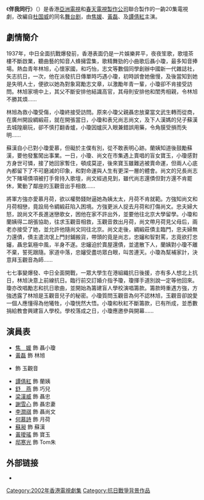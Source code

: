 {{亞視劇集 
| 中文劇名 = 伴我同行
| 製作年份 = 2001年
| 海外推出日期 =
| aTV-11播出日期 = 2002年3月11日-2002年4月5日
| aTV-11播出時間 =逢星期一至五 19:30-20:30(連廣告)
| 監製 = [[高志森|高志森]]
| 編導 = [[馬玉輝|馬玉輝]]、[[鄒長根|鄒長根]]
| 製作統籌 =
| 助理編導 =
| 故事 = [[杜國威|杜國威]]
| 編審 = 杜國威
| 編劇 = 杜國威、[[蔡祖輝|蔡祖輝]]、[[蔡妙雪|蔡妙雪]]
| 集數 = 20
| 劇種 = 民初時裝
| 外景 = 
| 製作公司= [[香港|香港]][[亞洲電視|亞洲電視]]、[[春天電視製作公司|春天電視製作公司]]
| 主演= [[焦媛|焦媛]]、[[黃磊|黃磊]]、[[譚倩紅|譚倩紅]]、{{colortext|[[李香琴|李香琴]]|border=black}}、[[李潤祺|李潤祺]]、[[梁漢威|梁漢威]]、[[謝雪心|謝雪心]]、[[舒燕|舒燕]]、[[何慕詩|何慕詩]]、[[黃璦瑤|黃璦瑤]]
| 主題曲 = 伴我同行
| 作曲 = [[陳能濟|陳能濟]]
| 填詞 = [[蔡祖輝|蔡祖輝]]
| 主唱 = [[焦媛|焦媛]]
}}

《'''伴我同行'''》（{{lang-en|''Those Were The Days''}}）是香港[[亞洲電視|亞洲電視]]和[[春天電視製作公司|春天電視製作公司]]聯合製作的一齣20集電視劇，改編自[[杜国威|杜国威]]的同名[[舞台剧|舞台剧]]，由[[焦媛|焦媛]]、[[黃磊|黃磊]]、{{colortext|[[李香琴|李香琴]]|border=black}}及[[譚倩紅|譚倩紅]]主演。

== 劇情簡介 ==
1937年，中日全面抗戰爆發前，香港表面仍是一片娛樂昇平，夜夜笙歌，歌壇茶樓不斷啟業，聽曲藝的知音人蜂擁雲集，歌精舞勁的小曲歌后聶小瓊，最多知音捧場。熱血青年林旭，心懷家國，和巧怡，志文等數個同學創辦中國新一代雜誌社，矢志抗日，一次，他在派發抗日傳單時巧遇小瓊，初時誤會她傲慢，及後當知到她是失明人士，便欲以她為對象寫勵志文章，以激勵年青一輩，小瓊卻不肯接受訪問。林旭家境中上，其父不斷安排他結識高官，其母則安排他和閨秀相親，令林旭不勝其煩……

林旭為救小瓊受傷，小瓊終接受訪問。原來小瓊父親聶忠放棄當文武生轉而從商，在廣州開設綢緞莊，就在開張當日，小瓊和表兄尚志尚文，及下人漢媽的兒子蘇漢去城隍廟玩，卻不慎打翻香爐，小瓊因爐灰入眼兼錯誤用藥，令角膜受損而失明……

蘇漢自小已對小瓊愛慕，但礙於主僕有別，從不敢表明心跡。蘭姨知道後鼓勵蘇漢，要他發奮闖出事業。一日，小瓊、尚文在市集遇上賣唱的盲女寶玉，小瓊感對方身世可憐，接了她回家暫住，頓成莫逆，後來寶玉雖難逃被賣命運，但兩人心底內都留下了不可磨滅的印象，和對命運與人生有更深一層的體會。尚文的兄長尚志欠下賭場債項被打手脅持入歌壇，尚文經過見到，雖代尚志還債但對方還不肯罷休，驚動了鄰座的玉觀音出手相救……

將軍方強亦愛慕月荷，欲以權勢錢財逼她為姨太太，月荷不肯就範。方強知尚文和月荷相戀，竟設局令綢緞莊陷入困境。方強更派人捉去月荷和打傷尚文。忠夫婦大怒，說尚文不長進迷戀歌女，困他在家不許出外，並要他往北京大學留學。小瓊和蘭姨得二胡張協助，往求玉觀音相救，玉觀音救出月荷，尚文帶月荷見父母后，兩老亦接受了她，並允許他隨尚文同往北京。尚文走後，綢緞莊債主臨門，忠夫婦無力還債，債主遣流氓上門封鋪搬貨，帶頭的竟是尚志，忠嬸和智對罵，志竟欲打忠嬸，聶忠氣極中風，半身不遂。忠嬸迫於賣屋還債，並遣散下人，蘭姨對小瓊不離不棄，誓死跟隨。家道中落，忠嬸受盡坊眾白眼，叫苦連天。小瓊為幫補家計，決意拜玉觀音為師……

七七事變爆發、中日全面開戰，一眾大學生在港組織抗日後援，亦有多人想北上抗日，林旭決意上前線抗日。臨行前交訂婚介指予瓊，瓊揮手道別說一定等他回來。瓊亦改唱勵志和抗日歌曲，並開始為籌建盲人學校演唱籌款。籌款時重遇方強，方強透露了林旭是玉觀音兒子的秘密。小瓊質問玉觀音為何不認林旭，玉觀音卻說愛一個人應懂得為他犧牲，小瓊恍然大悟。小瓊和秋紅不斷籌款，已有所成，並悉數捐給教會興建盲人學校。學校落成之日，小瓊應邀參與開幕……

== 演員表 ==
*[[焦媛|焦　媛]] 飾 聶小瓊
*[[黃磊|黃磊]] 飾 林旭
* {{colortext|[[李香琴|李香琴]]|border=black}} 飾 玉觀音
*[[譚倩紅|譚倩紅]] 飾 蘭姨
*[[舒燕|舒　燕]] 飾 巧兒
*[[梁漢威|梁漢威]] 飾 聶忠
*[[謝雪心|謝雪心]] 飾 聶忠妻
*[[李潤祺|李潤祺]] 飾 聶尚文
*[[何慕詩|何慕詩]] 飾 月荷
*[[蘇昶|蘇昶]] 飾 蘇漢
*[[黃璦瑤|黃璦瑤]] 飾 寶玉
*[[邸寒光|邸寒光]] 飾 Tom朱

==外部链接==
*{{Douban|title=伴我同行}}

[[Category:2002年香港電視劇集|Category:2002年香港電視劇集]]
[[Category:抗日戰爭背景作品|Category:抗日戰爭背景作品]]